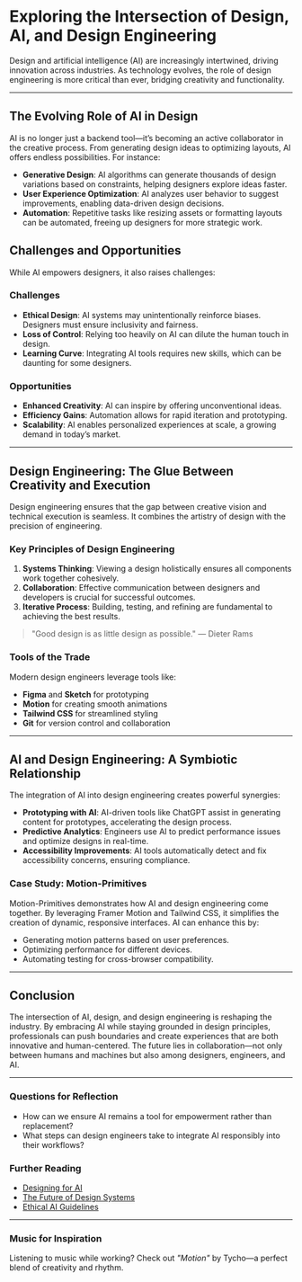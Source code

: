 <Cover
  src="https://caseyanderson.com//assets/radios_cover_v2.jpg"
/>

# Exploring the Intersection of Design, AI, and Design Engineering

Design and artificial intelligence (AI) are increasingly intertwined, driving innovation across industries. As technology evolves, the role of design engineering is more critical than ever, bridging creativity and functionality.

---

## The Evolving Role of AI in Design

AI is no longer just a backend tool—it’s becoming an active collaborator in the creative process. From generating design ideas to optimizing layouts, AI offers endless possibilities. For instance:

- **Generative Design**: AI algorithms can generate thousands of design variations based on constraints, helping designers explore ideas faster.
- **User Experience Optimization**: AI analyzes user behavior to suggest improvements, enabling data-driven design decisions.
- **Automation**: Repetitive tasks like resizing assets or formatting layouts can be automated, freeing up designers for more strategic work.

## Challenges and Opportunities

While AI empowers designers, it also raises challenges:

### Challenges

- **Ethical Design**: AI systems may unintentionally reinforce biases. Designers must ensure inclusivity and fairness.
- **Loss of Control**: Relying too heavily on AI can dilute the human touch in design.
- **Learning Curve**: Integrating AI tools requires new skills, which can be daunting for some designers.

### Opportunities

- **Enhanced Creativity**: AI can inspire by offering unconventional ideas.
- **Efficiency Gains**: Automation allows for rapid iteration and prototyping.
- **Scalability**: AI enables personalized experiences at scale, a growing demand in today’s market.

---

## Design Engineering: The Glue Between Creativity and Execution

Design engineering ensures that the gap between creative vision and technical execution is seamless. It combines the artistry of design with the precision of engineering.

### Key Principles of Design Engineering

1. **Systems Thinking**: Viewing a design holistically ensures all components work together cohesively.
2. **Collaboration**: Effective communication between designers and developers is crucial for successful outcomes.
3. **Iterative Process**: Building, testing, and refining are fundamental to achieving the best results.

> "Good design is as little design as possible." — Dieter Rams

### Tools of the Trade

Modern design engineers leverage tools like:

- **Figma** and **Sketch** for prototyping
- **Motion** for creating smooth animations
- **Tailwind CSS** for streamlined styling
- **Git** for version control and collaboration

---

## AI and Design Engineering: A Symbiotic Relationship

The integration of AI into design engineering creates powerful synergies:

- **Prototyping with AI**: AI-driven tools like ChatGPT assist in generating content for prototypes, accelerating the design process.
- **Predictive Analytics**: Engineers use AI to predict performance issues and optimize designs in real-time.
- **Accessibility Improvements**: AI tools automatically detect and fix accessibility concerns, ensuring compliance.

### Case Study: Motion-Primitives

Motion-Primitives demonstrates how AI and design engineering come together. By leveraging Framer Motion and Tailwind CSS, it simplifies the creation of dynamic, responsive interfaces. AI can enhance this by:

- Generating motion patterns based on user preferences.
- Optimizing performance for different devices.
- Automating testing for cross-browser compatibility.

---

## Conclusion

The intersection of AI, design, and design engineering is reshaping the industry. By embracing AI while staying grounded in design principles, professionals can push boundaries and create experiences that are both innovative and human-centered. The future lies in collaboration—not only between humans and machines but also among designers, engineers, and AI.

---

### Questions for Reflection

- How can we ensure AI remains a tool for empowerment rather than replacement?
- What steps can design engineers take to integrate AI responsibly into their workflows?

### Further Reading

- [Designing for AI](https://example.com/designing-for-ai)
- [The Future of Design Systems](https://example.com/future-design-systems)
- [Ethical AI Guidelines](https://example.com/ethical-ai)

---

### Music for Inspiration

Listening to music while working? Check out _"Motion"_ by Tycho—a perfect blend of creativity and rhythm.
